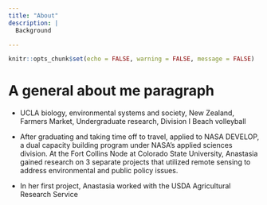 ```yaml
---
title: "About"
description: |
  Background 

---
```


```r
knitr::opts_chunk$set(echo = FALSE, warning = FALSE, message = FALSE)
```


# A general about me paragraph
  
- UCLA biology, environmental systems and society, New Zealand, Farmers Market, Undergraduate research, Division I Beach volleyball

- After graduating and taking time off to travel, applied to NASA DEVELOP, a dual capacity building program under NASA's applied sciences division. At the Fort Collins Node at Colorado State University, Anastasia gained research on 3 separate projects that utilized remote sensing to address environmental and public policy issues.

- In her first project, Anastasia worked with the USDA Agricultural Research Service






